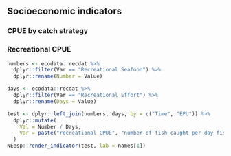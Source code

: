 ## Socioeconomic indicators

### CPUE by catch strategy

### Recreational CPUE
```r
numbers <- ecodata::recdat %>%
  dplyr::filter(Var == "Recreational Seafood") %>%
  dplyr::rename(Number = Value)

days <- ecodata::recdat %>%
  dplyr::filter(Var == "Recreational Effort") %>%
  dplyr::rename(Days = Value)

test <- dplyr::left_join(numbers, days, by = c("Time", "EPU")) %>%
  dplyr::mutate(
    Val = Number / Days,
    Var = paste("recreational CPUE", "number of fish caught per day fished (all species)", sep = "\n")
  )
NEesp::render_indicator(test, lab = names[1])
```
